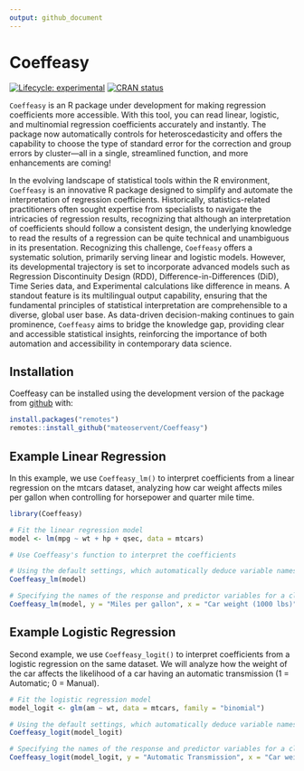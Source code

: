 ```yaml
---
output: github_document
---
```


<!-- README.md is generated from README.Rmd. Please edit that file -->

# Coeffeasy

<!-- badges: start -->
[![Lifecycle: experimental](https://img.shields.io/badge/lifecycle-experimental-orange.svg)](https://lifecycle.r-lib.org/articles/stages.html#experimental)
[![CRAN status](https://www.r-pkg.org/badges/version/metatargetr)](https://CRAN.R-project.org/package=metatargetr)
<!-- badges: end -->


`Coeffeasy` is an R package under development for making regression coefficients more accessible. With this tool, you can read linear, logistic, and multinomial regression coefficients accurately and instantly. The package now automatically controls for heteroscedasticity and offers the capability to choose the type of standard error for the correction and group errors by cluster—all in a single, streamlined function, and more enhancements are coming!

In the evolving landscape of statistical tools within the R environment, `Coeffeasy` is an innovative R package designed to simplify and automate the interpretation of regression coefficients. Historically, statistics-related practitioners often sought expertise from specialists to navigate the intricacies of regression results, recognizing that although an interpretation of coefficients should follow a consistent design, the underlying knowledge to read the results of a regression can be quite technical and unambiguous in its presentation. Recognizing this challenge, `Coeffeasy` offers a systematic solution, primarily serving linear and logistic models. However, its developmental trajectory is set to incorporate advanced models such as Regression Discontinuity Design (RDD), Difference-in-Differences (DiD), Time Series data, and Experimental calculations like difference in means. A standout feature is its multilingual output capability, ensuring that the fundamental principles of statistical interpretation are comprehensible to a diverse, global user base. As data-driven decision-making continues to gain prominence, `Coeffeasy` aims to bridge the knowledge gap, providing clear and accessible statistical insights, reinforcing the importance of both automation and accessibility in contemporary data science.


## Installation

Coeffeasy can be installed using the development version of the package from [github](https://github.com/your_github_username/Coeffeasy) with:


``` r
install.packages("remotes")
remotes::install_github("mateoservent/Coeffeasy")

```

## Example Linear Regression

In this example, we use `Coeffeasy_lm()` to interpret coefficients from a linear regression on the mtcars dataset, analyzing how car weight affects miles per gallon when controlling for horsepower and quarter mile time.

``` r
library(Coeffeasy)

# Fit the linear regression model
model <- lm(mpg ~ wt + hp + qsec, data = mtcars)

# Use Coeffeasy's function to interpret the coefficients

# Using the default settings, which automatically deduce variable names and use an alpha of 0.05
Coeffeasy_lm(model) 

# Specifying the names of the response and predictor variables for a clearer interpretation, and adjusting the significance level
Coeffeasy_lm(model, y = "Miles per gallon", x = "Car weight (1000 lbs)", alpha = 0.01) 

```
## Example Logistic Regression

Second example, we use `Coeffeasy_logit()` to interpret coefficients from a logistic regression on the same dataset. We will analyze how the weight of the car affects the likelihood of a car having an automatic transmission (1 = Automatic; 0 = Manual).

``` r
# Fit the logistic regression model
model_logit <- glm(am ~ wt, data = mtcars, family = "binomial")

# Using the default settings, which automatically deduce variable names and use an alpha of 0.05
Coeffeasy_logit(model_logit) 

# Specifying the names of the response and predictor variables for a clearer interpretation, and adjusting the significance level
Coeffeasy_logit(model_logit, y = "Automatic Transmission", x = "Car weight (1000 lbs)", alpha = 0.01) 
```
